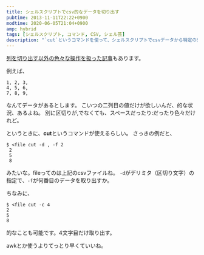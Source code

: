 ---
title: シェルスクリプトでcsv的なデータを切り出す
pubtime: 2013-11-11T22:22+0900
modtime: 2020-06-05T21:04+0900
amp: hybrid
tags: [シェルスクリプト, コマンド, CSV, シェル芸]
description: "`cut`というコマンドを使って、シェルスクリプトでcsvデータから特定の列を切り出す方法の解説です。"
---

<PS date="2020-06-05">

[列を切り出す以外の色々な操作を扱った記事](/blog/2015/04/shell-handling-csv)もあります。

</PS>


例えば、
``` csv
1, 2, 3,
4, 5, 6,
7, 8, 9,
```
なんてデータがあるとします。
こいつの二列目の値だけが欲しいんだ、的な状況、あるよね。
別に区切りが,でなくても、スペースだったり:だったり色々だけれど。

というときに、**cut**というコマンドが使えるらしい。
さっきの例だと、
``` shell
$ <file cut -d , -f 2
 2
 5
 8
```
みたいな。fileってのは上記のcsvファイルね。
`-d`がデリミタ（区切り文字）の指定で、`-f`が何番目のデータを取り出すか。

ちなみに、
``` shell
$ <file cut -c 4
2
5
8
```
的なことも可能です。4文字目だけ取り出す。

awkとか使うよりてっとり早くていいね。
